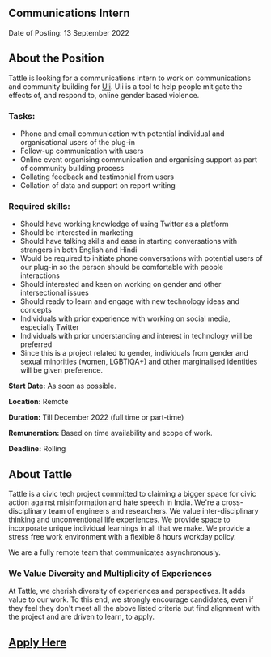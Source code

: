 ## Communications Intern

Date of Posting: 13 September 2022

## About the Position
Tattle is looking for a communications intern to work on communications and community building for [Uli](uli.tattle.co.in). Uli is a tool to help people mitigate the effects of, and respond to, online gender based violence.         

### Tasks: 
- Phone and email communication with potential individual and organisational users of the plug-in
- Follow-up communication with users
- Online event organising communication and organising support as part of community building process
- Collating feedback and testimonial from users 
- Collation of data and support on report writing

### Required skills: 
- Should have working knowledge of using Twitter as a platform
- Should be interested in marketing
- Should have talking skills and ease in starting conversations with strangers in both English and Hindi
- Would be required to initiate phone conversations with potential users of our plug-in so the person should be comfortable with people interactions
- Should interested and keen on working on gender and other intersectional issues
- Should ready to learn and engage with new technology ideas and concepts
- Individuals with prior experience with working on social media, especially Twitter 
- Individuals with prior understanding and interest in technology will be preferred
- Since this is a project related to gender, individuals from gender and sexual minorities (women, LGBTIQA+) and other marginalised identities will be given preference. 

**Start Date:** As soon as possible.

**Location:** Remote

**Duration:** Till December 2022 (full time or part-time)

**Remuneration:** Based on time availability and scope of work. 

**Deadline:** Rolling 

## About Tattle
Tattle is a civic tech project committed to claiming a bigger space for civic action against misinformation and hate speech in India. We're a cross-disciplinary team of engineers and researchers. We value inter-disciplinary thinking and unconventional life experiences. We provide space to incorporate unique individual learnings in all that we make. We provide a stress free work environment with a flexible 8 hours workday policy. 


We are a fully remote team that communicates asynchronously.

### We Value Diversity and Multiplicity of Experiences
At Tattle, we cherish diversity of experiences and perspectives. It adds value to our work. To this end, we strongly encourage candidates, even if they feel they don't meet all the above listed criteria but find alignment with the project and are driven to learn, to apply.

## [Apply Here](https://docs.google.com/forms/d/e/1FAIpQLSf9kH9vWZoscBzxMITtxbTlmUJlogj9HejsZXUjs_H1dzssuQ/viewform?usp=sf_link)
